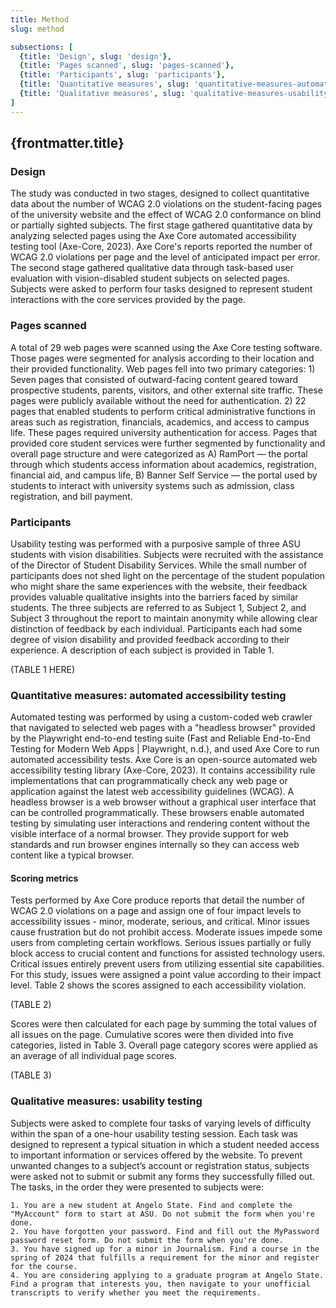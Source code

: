 ```yaml
---
title: Method
slug: method

subsections: [
  {title: 'Design', slug: 'design'},
  {title: 'Pages scanned', slug: 'pages-scanned'},
  {title: 'Participants', slug: 'participants'},
  {title: 'Quantitative measures', slug: 'quantitative-measures-automated-accessibility-testing'},
  {title: 'Qualitative measures', slug: 'qualitative-measures-usability-testing'},
]
---
```

## {frontmatter.title}

### Design
The study was conducted in two stages, designed to collect quantitative data about the number of WCAG 2.0 violations on the student-facing pages of the university website and the effect of WCAG 2.0 conformance on blind or partially sighted subjects. The first stage gathered quantitative data by analyzing selected pages using the Axe Core automated accessibility testing tool (Axe-Core, 2023). Axe Core's reports reported the number of WCAG 2.0 violations per page and the level of anticipated impact per error. The second stage gathered qualitative data through task-based user evaluation with vision-disabled student subjects on selected pages. Subjects were asked to perform four tasks designed to represent student interactions with the core services provided by the page.

### Pages scanned
A total of 29 web pages were scanned using the Axe Core testing software. Those pages were segmented for analysis according to their location and their provided functionality. Web pages fell into two primary categories: 1) Seven pages that consisted of outward-facing content geared toward prospective students, parents, visitors, and other external site traffic. These pages were publicly available without the need for authentication. 2) 22 pages that enabled students to perform critical administrative functions in areas such as registration, financials, academics, and access to campus life. These pages required university authentication for access. Pages that provided core student services were further segmented by functionality and overall page structure and were categorized as A) RamPort — the portal through which students access information about academics, registration, financial aid, and campus life, B) Banner Self Service — the portal used by students to interact with university systems such as admission, class registration, and bill payment.

### Participants
Usability testing was performed with a purposive sample of three ASU students with vision disabilities. Subjects were recruited with the assistance of the Director of Student Disability Services. While the small number of participants does not shed light on the percentage of the student population who might share the same experiences with the website, their feedback provides valuable qualitative insights into the barriers faced by similar students. The three subjects are referred to as Subject 1, Subject 2, and Subject 3 throughout the report to maintain anonymity while allowing clear distinction of feedback by each individual. Participants each had some degree of vision disability and provided feedback according to their experience. A description of each subject is provided in Table 1.

(TABLE 1 HERE)

### Quantitative measures: automated accessibility testing
Automated testing was performed by using a custom-coded web crawler that navigated to selected web pages with a "headless browser" provided by the Playwright end-to-end testing suite (Fast and Reliable End-to-End Testing for Modern Web Apps | Playwright, n.d.), and used Axe Core to run automated accessibility tests. Axe Core is an open-source automated web accessibility testing library (Axe-Core, 2023). It contains accessibility rule implementations that can programmatically check any web page or application against the latest web accessibility guidelines (WCAG). A headless browser is a web browser without a graphical user interface that can be controlled programmatically. These browsers enable automated testing by simulating user interactions and rendering content without the visible interface of a normal browser. They provide support for web standards and run browser engines internally so they can access web content like a typical browser.

#### Scoring metrics
Tests performed by Axe Core produce reports that detail the number of WCAG 2.0 violations on a page and assign one of four impact levels to accessibility issues - minor, moderate, serious, and critical. Minor issues cause frustration but do not prohibit access. Moderate issues impede some users from completing certain workflows. Serious issues partially or fully block access to crucial content and functions for assisted technology users. Critical issues entirely prevent users from utilizing essential site capabilities. For this study, issues were assigned a point value according to their impact level. Table 2 shows the scores assigned to each accessibility violation.

(TABLE 2)

Scores were then calculated for each page by summing the total values of all issues on the page. Cumulative scores were then divided into five categories, listed in Table 3. Overall page category scores were applied as an average of all individual page scores.

(TABLE 3)

### Qualitative measures: usability testing
Subjects were asked to complete four tasks of varying levels of difficulty within the span of a one-hour usability testing session. Each task was designed to represent a typical situation in which a student needed access to important information or services offered by the website. To prevent unwanted changes to a subject’s account or registration status, subjects were asked not to submit or submit any forms they successfully filled out. The tasks, in the order they were presented to subjects were:

    1. You are a new student at Angelo State. Find and complete the "MyAccount" form to start at ASU. Do not submit the form when you're done.
    2. You have forgotten your password. Find and fill out the MyPassword password reset form. Do not submit the form when you're done.
    3. You have signed up for a minor in Journalism. Find a course in the spring of 2024 that fulfills a requirement for the minor and register for the course.
    4. You are considering applying to a graduate program at Angelo State. Find a program that interests you, then navigate to your unofficial transcripts to verify whether you meet the requirements.

